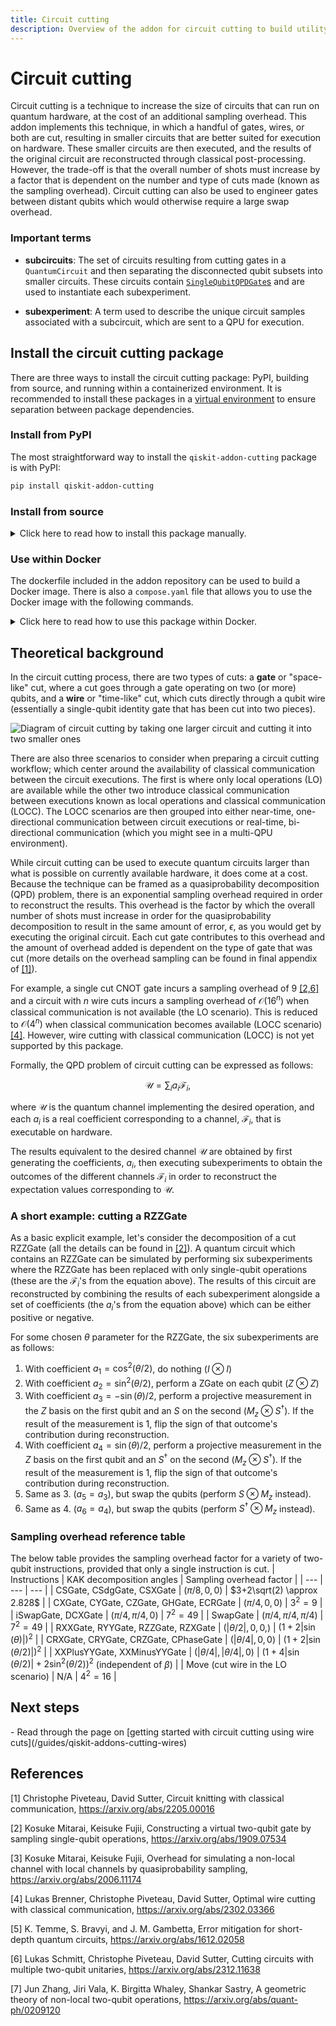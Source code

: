```yaml
---
title: Circuit cutting
description: Overview of the addon for circuit cutting to build utility-scale workloads
---
```


# Circuit cutting

Circuit cutting is a technique to increase the size of circuits that can run on quantum hardware, at the cost of an additional sampling overhead. This addon implements this technique, in which a handful of gates, wires, or both are cut, resulting in smaller circuits that are better suited for execution on hardware. These smaller circuits are then executed, and the results of the original circuit are reconstructed through classical post-processing. However, the trade-off is that the overall number of shots must increase by a factor that is dependent on the number and type of cuts made (known as the sampling overhead). Circuit cutting can also be used to engineer gates between distant qubits which would otherwise require a large swap overhead.

### Important terms

- **subcircuits**: The set of circuits resulting from cutting gates in a `QuantumCircuit` and then separating the disconnected qubit subsets into smaller circuits. These circuits contain [`SingleQubitQPDGate`s](/api/qiskit-addon-cutting/qpd-single-qubit-qpd-gate) and are used to instantiate each subexperiment.

- **subexperiment**: A term used to describe the unique circuit samples associated with a subcircuit, which are sent to a QPU for execution.

## Install the circuit cutting package

There are three ways to install the circuit cutting package: PyPI, building from source, and running within a containerized environment. It is recommended to install these packages in a [virtual environment](https://docs.python.org/3.10/tutorial/venv.html) to ensure separation between package dependencies.

### Install from PyPI

The most straightforward way to install the `qiskit-addon-cutting` package is with PyPI:
```bash
pip install qiskit-addon-cutting
```

### Install from source

<details>
<summary>
Click here to read how to install this package manually.
</summary>

If you wish to contribute to this package or want to install it manually, first clone the repository:

```bash
git clone git@github.com:Qiskit/qiskit-addon-cutting.git
```
and install the package with `pip`. To run the tutorials found in the package repository, install the notebook dependencies as well. Install the `dev` dependencies if you plan on developing in the repository.
```bash
pip install tox notebook -e '.[notebook-dependencies,dev]'
```

</details>

### Use within Docker

The dockerfile included in the addon repository can be used to build a Docker image. There is also a `compose.yaml` file that allows you to use the Docker image with the following commands.

<details>
<summary>
Click here to read how to use this package within Docker.
</summary>

```bash
git clone git@github.com:Qiskit/qiskit-addon-cutting.git
cd qiskit-addon-cutting
docker compose build
docker compose up
```
<Admonition type="note" title="Note">
    If you are using `podman` and `podman-compose` instead of `docker`, the commands are:
    ```bash
    podman machine start
    podman-compose --podman-pull-args short-name-mode="permissive" build
    podman-compose up
    ```
</Admonition>

Once the container is running, you should see a message similar to:
```
notebook_1  |     To access the server, open this file in a browser:
notebook_1  |         file:///home/$USERNAME/.local/share/jupyter/runtime/jpserver-7-open.html
notebook_1  |     Or copy and paste one of these URLs:
notebook_1  |         http://e4a04564eb39:8888/lab?token=00ed70b5342f79f0a970ee9821c271eeffaf760a7dcd36ec
notebook_1  |      or http://127.0.0.1:8888/lab?token=00ed70b5342f79f0a970ee9821c271eeffaf760a7dcd36ec
```

The *last* URL in this message will give you access to the Jupyter notebook interface. 

Additionally, the home directory includes a subdirectory named persistent-volume. All work you would like to save should be placed in this directory, as it is the only one that will be saved across different container runs.


</details>

## Theoretical background

In the circuit cutting process, there are two types of cuts: a **gate** or "space-like" cut, where a cut goes through a gate operating on two (or more) qubits, and a **wire** or "time-like" cut, which cuts directly through a qubit wire (essentially a single-qubit identity gate that has been cut into two pieces).

![Diagram of circuit cutting by taking one larger circuit and cutting it into two smaller ones](/images/guides/qiskit-addons/circuit-cutting-diagram.png)

There are also three scenarios to consider when preparing a circuit cutting workflow; which center around the availability of classical communication between the circuit executions. The first is where only local operations (LO) are available while the other two introduce classical communication between executions known as local operations and classical communication (LOCC). The LOCC scenarios are then grouped into either near-time, one-directional communication between circuit executions or real-time, bi-directional communication (which you might see in a multi-QPU environment).

While circuit cutting can be used to execute quantum circuits larger than what is possible on currently available hardware, it does come at a cost. Because the technique can be framed as a quasiprobability decomposition (QPD) problem, there is an exponential sampling overhead required in order to reconstruct the results. This overhead is the factor by which the overall number of shots must increase in order for the quasiprobability decomposition to result in the same amount of error, $\epsilon$, as you would get by executing the original circuit. Each cut gate contributes to this overhead and the amount of overhead added is dependent on the type of gate that was cut (more details on the overhead sampling can be found in final appendix of [[1]](#references)).

For example, a single cut CNOT gate incurs a sampling overhead of 9 [[2,6]](#references) and a circuit with $n$ wire cuts incurs a sampling overhead of $\mathcal{O}(16^n)$ when classical communication is not available (the LO scenario). This is reduced to $\mathcal{O}(4^n)$ when classical communication becomes available (LOCC scenario) [[4]](#references). However, wire cutting with classical communication (LOCC) is not yet supported by this package.

Formally, the QPD problem of circuit cutting can be expressed as follows:

$$ \mathcal{U} = \sum_i a_i \mathcal{F}_i,$$

where $\mathcal{U}$ is the quantum channel implementing the desired operation, and each $a_i$ is a real coefficient corresponding to a channel, $\mathcal{F}_i$, that is executable on hardware.

The results equivalent to the desired channel $\mathcal{U}$ are obtained by first generating the coefficients, $a_i$, then executing subexperiments to obtain the outcomes of the different channels $\mathcal{F}_i$ in order to reconstruct the expectation values corresponding to $\mathcal{U}$.

### A short example: cutting a RZZGate

As a basic explicit example, let's consider the decomposition of a cut RZZGate (all the details can be found in [[2]](#references)). A quantum circuit which contains an RZZGate can be simulated by performing six subexperiments where the RZZGate has been replaced with only single-qubit operations (these are the $\mathcal{F}_i$'s from the equation above). The results of this circuit are reconstructed by combining the results of each subexperiment alongside a set of coefficients (the $a_i$'s from the equation above) which can be either positive or negative.

For some chosen $\theta$ parameter for the RZZGate, the six subexperiments are as follows:
1. With coefficient $a_1 = \cos^2(\theta/2)$, do nothing ($I\otimes I$)
1. With coefficient $a_2 = \sin^2(\theta/2)$, perform a ZGate on each qubit ($Z\otimes Z$)
1. With coefficient $a_3 = -\sin(\theta)/2$, perform a projective measurement in the $Z$ basis on the first qubit and an $S$ on the second ($M_z\otimes S^\dagger$). If the result of the measurement is $1$, flip the sign of that outcome's contribution during reconstruction.
1. With coefficient $a_4 = \sin(\theta)/2$, perform a projective measurement in the $Z$ basis on the first qubit and an $S^\dagger$ on the second ($M_z\otimes S^\dagger$). If the result of the measurement is 1, flip the sign of that outcome's contribution during reconstruction.
1. Same as 3. ($a_5=a_3$), but swap the qubits (perform $S\otimes M_z$ instead).
1. Same as 4. ($a_6=a_4$), but swap the qubits (perform $S^\dagger\otimes M_z$ instead).

### Sampling overhead reference table

The below table provides the sampling overhead factor for a variety of two-qubit instructions, provided that only a single instruction is cut.
| Instructions | KAK decomposition angles | Sampling overhead factor |
| --- | --- | --- |
| CSGate, CSdgGate, CSXGate | $\left(\pi/8, 0, 0\right)$ | $3+2\sqrt(2) \approx 2.828$ |
| CXGate, CYGate, CZGate, GHGate, ECRGate | $\left(\pi/4, 0, 0\right)$ | $3^2=9$ |
| iSwapGate, DCXGate | $\left(\pi/4, \pi/4, 0\right)$ | $7^2 = 49$ |
| SwapGate | $\left(\pi/4, \pi/4, \pi/4\right)$ | $7^2 = 49$ |
| RXXGate, RYYGate, RZZGate, RZXGate | $\left(\lvert\theta/2\rvert, 0, 0, \right)$ | $\left(1 + 2\lvert\sin(\theta)\rvert\right)^2$ |
| CRXGate, CRYGate, CRZGate, CPhaseGate | $\left(\lvert\theta/4\rvert, 0, 0\right)$ |  $\left(1 + 2\lvert\sin(\theta/2)\rvert\right)^2$ |
| XXPlusYYGate, XXMinusYYGate | $\left(\vert\theta/4\rvert, \lvert\theta/4\rvert, 0\right)$ | $\left(1 + 4\lvert\sin(\theta/2)\rvert + 2\sin^2(\theta/2)\right)^2$ (independent of $\beta$) |
| Move (cut wire in the LO scenario) | N/A | $4^2 = 16$ |

## Next steps

<Admonition type="tip" title="Recommendations"> 
    - Read through the page on [getting started with circuit cutting using wire cuts](/guides/qiskit-addons-cutting-wires)
</Admonition>


## References

[1] Christophe Piveteau, David Sutter, Circuit knitting with classical communication, https://arxiv.org/abs/2205.00016

[2] Kosuke Mitarai, Keisuke Fujii, Constructing a virtual two-qubit gate by sampling single-qubit operations, https://arxiv.org/abs/1909.07534

[3] Kosuke Mitarai, Keisuke Fujii, Overhead for simulating a non-local channel with local channels by quasiprobability sampling, https://arxiv.org/abs/2006.11174

[4] Lukas Brenner, Christophe Piveteau, David Sutter, Optimal wire cutting with classical communication, https://arxiv.org/abs/2302.03366

[5] K. Temme, S. Bravyi, and J. M. Gambetta, Error mitigation for short-depth quantum circuits, https://arxiv.org/abs/1612.02058

[6] Lukas Schmitt, Christophe Piveteau, David Sutter, Cutting circuits with multiple two-qubit unitaries, https://arxiv.org/abs/2312.11638

[7] Jun Zhang, Jiri Vala, K. Birgitta Whaley, Shankar Sastry, A geometric theory of non-local two-qubit operations, https://arxiv.org/abs/quant-ph/0209120